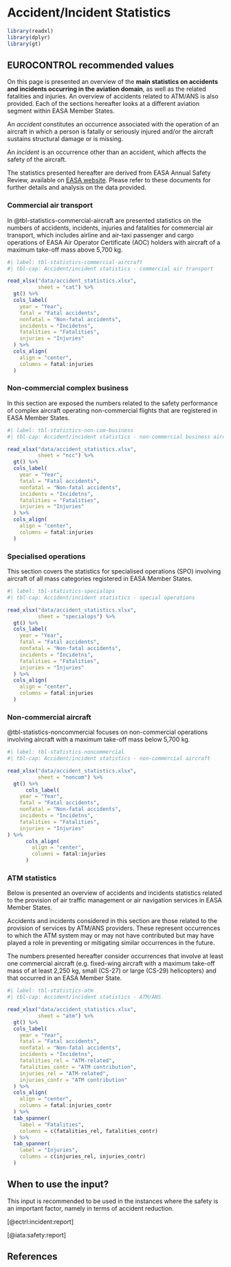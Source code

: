 # Accident/Incident Statistics {#sec-accident-incident-statistics}

```r
library(readxl)
library(dplyr)
library(gt)
```

## EUROCONTROL recommended values

On this page is presented an overview of the **main statistics on accidents and incidents occurring in the aviation domain**, 
as well as the related fatalities 
and injuries. An overview of accidents related to ATM/ANS is also provided.
Each of the sections hereafter looks at a different aviation segment within EASA Member States. 

An *accident* constitutes an occurrence associated with the operation of an aircraft 
in which a person is fatally or seriously injured and/or the aircraft sustains
structural damage or is missing.

An *incident* is an occurrence other than an accident, which affects the safety of the aircraft.

The statistics presented hereafter are derived from EASA Annual Safety Review, 
available on [EASA website](https://www.easa.europa.eu/en/document-library/general-publications?publication_type%5b144%5d=144&page=1).
Please refer to these documents for further details and analysis on the data provided.

### Commercial air transport

In @tbl-statistics-commercial-aircraft are presented statistics on the numbers of accidents, incidents, injuries 
and fatalities for commercial air transport, which includes airline and air-taxi
passenger and cargo operations of EASA Air Operator Certificate (AOC) holders 
with aircraft of a maximum take-off mass above 5,700 kg.

```r
#| label: tbl-statistics-commercial-aircraft
#| tbl-cap: Accident/incident statistics - commercial air transport

read_xlsx("data/accident_statistics.xlsx",
          sheet = "cat") %>% 
  gt() %>% 
  cols_label(
    year = "Year",
    fatal = "Fatal accidents",
    nonfatal = "Non-fatal accidents",
    incidents = "Incidetns",
    fatalities = "Fatalities",
    injuries = "Injuries"
  ) %>% 
  cols_align(
    align = "center",
    columns = fatal:injuries
  )
```

### Non-commercial complex business

In this section are exposed the numbers related to the safety performance of 
complex aircraft operating non-commercial flights that are registered in EASA Member States.

```r
#| label: tbl-statistics-non-com-business
#| tbl-cap: Accident/incident statistics - non-commercial business aircraft

read_xlsx("data/accident_statistics.xlsx",
          sheet = "ncc") %>% 
  gt() %>% 
  cols_label(
    year = "Year",
    fatal = "Fatal accidents",
    nonfatal = "Non-fatal accidents",
    incidents = "Incidetns",
    fatalities = "Fatalities",
    injuries = "Injuries"
  ) %>% 
  cols_align(
    align = "center",
    columns = fatal:injuries
  )
```

### Specialised operations

This section covers the statistics for specialised operations (SPO) involving 
aircraft of all mass categories registered in EASA Member States.

```r
#| label: tbl-statistics-specialops
#| tbl-cap: Accident/incident statistics - special operations

read_xlsx("data/accident_statistics.xlsx",
          sheet = "specialops") %>% 
  gt() %>% 
  cols_label(
    year = "Year",
    fatal = "Fatal accidents",
    nonfatal = "Non-fatal accidents",
    incidents = "Incidetns",
    fatalities = "Fatalities",
    injuries = "Injuries"
  ) %>% 
  cols_align(
    align = "center",
    columns = fatal:injuries
  )
```

### Non-commercial aircraft

@tbl-statistics-noncommercial focuses on non-commercial operations involving aircraft with a 
maximum take-off mass below 5,700 kg.

```r
#| label: tbl-statistics-noncommercial
#| tbl-cap: Accident/incident statistics - non-commercial aircraft

read_xlsx("data/accident_statistics.xlsx",
          sheet = "noncom") %>% 
  gt() %>% 
      cols_label(
    year = "Year",
    fatal = "Fatal accidents",
    nonfatal = "Non-fatal accidents",
    incidents = "Incidetns",
    fatalities = "Fatalities",
    injuries = "Injuries"
) %>% 
      cols_align(
        align = "center",
        columns = fatal:injuries
      )  
```

### ATM statistics

Below is presented an overview of accidents and incidents statistics related to 
the provision of air traffic management or air navigation services in EASA Member States. 

Accidents and incidents considered in this section are those related to the 
provision of services by ATM/ANS providers. These represent occurrences to which
the ATM system may or may not have contributed but may have played a role in
preventing or mitigating similar occurrences in the future.

The numbers presented hereafter consider occurrences that involve at least one 
commercial aircraft (e.g. fixed-wing aircraft with a maximum take-off mass of at
least 2,250 kg, small (CS-27) or large (CS-29) helicopters) and that occurred 
in an EASA Member State.

```r
#| label: tbl-statistics-atm
#| tbl-cap: Accident/incident statistics - ATM/ANS

read_xlsx("data/accident_statistics.xlsx",
          sheet = "atm") %>% 
  gt() %>% 
  cols_label(
    year = "Year",
    fatal = "Fatal accidents",
    nonfatal = "Non-fatal accidents",
    incidents = "Incidetns",
    fatalities_rel = "ATM-related",
    fatalities_contr = "ATM contribution",
    injuries_rel = "ATM-related",
    injuries_contr = "ATM contribution"
  ) %>% 
  cols_align(
    align = "center",
    columns = fatal:injuries_contr
  ) %>% 
  tab_spanner(
    label = "Fatalities",
    columns = c(fatalities_rel, fatalities_contr)
  ) %>% 
  tab_spanner(
    label = "Injuries",
    columns = c(injuries_rel, injuries_contr)
  )
```

## When to use the input?

This input is recommended to be used in the instances where the safety is an
important factor, namely in terms of accident reduction.

[@ectrl:incident:report] 

[@iata:safety:report]


## References

